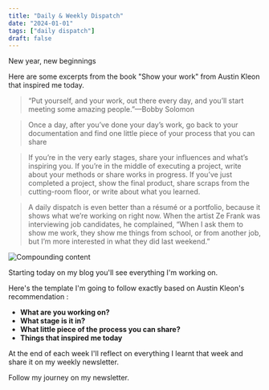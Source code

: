 ```yaml
---
title: "Daily & Weekly Dispatch"
date: "2024-01-01"
tags: ["daily dispatch"]
draft: false
---
```


New year, new beginnings 

Here are some excerpts from the book "Show your work" from Austin Kleon that inspired me today.

> “Put yourself, and your work, out there every day, and you’ll start meeting some amazing people.”—Bobby Solomon

> Once a day, after you’ve done your day’s work, go back to your documentation and find one little piece of your process that you can share

> If you’re in the very early stages, share your influences and what’s inspiring you. If you’re in the middle of executing a project, write about your methods or share works in progress. If you’ve just completed a project, show the final product, share scraps from the cutting-room floor, or write about what you learned.

> A daily dispatch is even better than a résumé or a portfolio, because it shows what we’re working on right now. When the artist Ze Frank was interviewing job candidates, he complained, “When I ask them to show me work, they show me things from school, or from another job, but I’m more interested in what they did last weekend.”

![Compounding content](/static/images/projects/austin-kleon-compounding.jpg)

Starting today on my blog you'll see everything I'm working on. 

Here's the template I'm going to follow exactly based on Austin Kleon's recommendation :

- **What are you working on?** 
- **What stage is it in?** 
- **What little piece of the process you can share?** 
- **Things that inspired me today**

At the end of each week I'll reflect on everything I learnt that week and share it on my weekly newsletter.

Follow my journey on my newsletter.